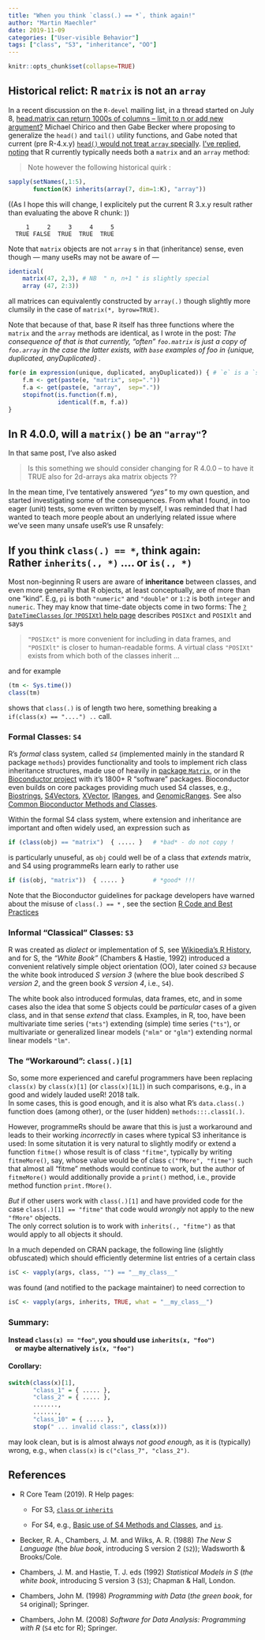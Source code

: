 ```yaml
---
title: "When you think `class(.) == *`, think again!"
author: "Martin Maechler"
date: 2019-11-09
categories: ["User-visible Behavior"]
tags: ["class", "S3", "inheritance", "OO"]
---
```

<!-- NB: Default renders to very narrow (smart phone?!) page ==> short lines !! -->

```r
knitr::opts_chunk$set(collapse=TRUE)
```

## Historical relict: R `matrix` is not an `array`

In a recent discussion on the `R-devel` mailing list, in a thread started on July 8,
[head.matrix can return 1000s of columns -- limit to n or add new argument?](https://stat.ethz.ch/pipermail/r-devel/2019-July/078143.html)
Michael Chirico and then Gabe Becker where proposing to generalize the `head()` and `tail()` utility functions, and Gabe noted that current (pre R-4.x.y) [`head()` would not treat `array`
specially](https://stat.ethz.ch/pipermail/r-devel/2019-October/078606.html).
[I've replied, noting](https://stat.ethz.ch/pipermail/r-devel/2019-October/078610.html)
that R currently typically needs both a `matrix` and an `array` method:

> Note however the following  historical quirk :

```r
sapply(setNames(,1:5),
       function(K) inherits(array(7, dim=1:K), "array"))
```

((As I hope this will change, I explicitely put the current R 3.x.y result rather than evaluating the above R chunk: ))

```
     1     2     3     4     5
  TRUE FALSE  TRUE  TRUE  TRUE
```

Note that `matrix` objects are not `array` s in that (inheritance) sense,
even though --- many useRs may not be aware of ---
```r
identical(
    matrix(47, 2,3), # NB  " n, n+1 " is slightly special
    array (47, 2:3))
```
all matrices can equivalently constructed by `array(.)` though slightly more clumsily in the case of `matrix(*, byrow=TRUE)`.

Note that because of that, base R itself has three functions where the `matrix` and the `array` methods are identical, as I wrote in the post:
_The consequence of that is that currently, "often"  `foo.matrix` is just a copy of `foo.array`
 in the case the latter exists, with `base` examples of foo in {unique, duplicated, anyDuplicated} ._

```r
for(e in expression(unique, duplicated, anyDuplicated)) { # `e` is a `symbol`
    f.m <- get(paste(e, "matrix", sep="."))
    f.a <- get(paste(e, "array",  sep="."))
    stopifnot(is.function(f.m),
              identical(f.m, f.a))
}
```

## In R 4.0.0, will a `matrix()` be an `"array"`?

In that same post, I've also asked

> Is this something we should consider changing for R 4.0.0 -- to
>  have it TRUE also for 2d-arrays aka matrix objects ??

In the mean time, I've tentatively answered _"yes"_ to my own question, and started investigating some
of the consequences.
From what I found, in too eager (unit) tests, some even written by myself, I was reminded that I had wanted to teach more people about an underlying related issue where we've seen many unsafe useR's use R unsafely:

<!--  any chance to have a two-line title with explicit line break where I want it  ??? -->
## If you think `class(.) == *`, think again: &nbsp;&nbsp;&nbsp;&nbsp;&nbsp;&nbsp;&nbsp;&nbsp;&nbsp;&nbsp; Rather   `inherits(., *)`  ....  or  `is(., *)`

Most non-beginning R users are aware of __inheritance__ between classes,
and even more generally that R objects, at least conceptually, are of more than one "kind".
E.g, `pi` is both `"numeric"` and `"double"` or `1:2` is both `integer` and `numeric`.
They may know that time-date objects come in two forms:  The [`?DateTimeClasses`
(or `?POSIXt`) help page](https://stat.ethz.ch/R-manual/R-devel/library/base/html/DateTimeClasses.html)
describes `POSIXct` and `POSIXlt` and says

>	`"POSIXct"` is more convenient for including in data frames, and
>	`"POSIXlt"` is closer to human-readable forms.  A virtual class
>	`"POSIXt"` exists from which both of the classes inherit ...

and for example
```r
(tm <- Sys.time())
class(tm)
```
shows that `class(.)` is of length two here, something breaking a `if(class(x) == "....") ..` call.


### Formal Classes: `S4`

R's _formal_ class system, called _`S4`_ (implemented mainly in the standard R package `methods`)
provides functionality and tools to implement rich class inheritance structures, made use of heavily
in [package `Matrix`](https://cran.R-project.org/package=Matrix),
or in the [Bioconductor project](https://bioconductor.org) with it's 1800+ R "software" packages.
Bioconductor even builds on core packages providing much used S4 classes, e.g.,
[Biostrings](https://bioconductor.org/packages/Biostrings/),
[S4Vectors](https://bioconductor.org/packages/S4Vectors/),
[XVector](https://bioconductor.org/packages/XVector/),
[IRanges](https://bioconductor.org/packages/IRanges/),
and
[GenomicRanges](https://bioconductor.org/packages/GenomicRanges/).
See also
[Common Bioconductor Methods and Classes](https://bioconductor.org/developers/how-to/commonMethodsAndClasses/).

Within the formal S4 class system, where extension and inheritance are important and often widely used,
an expression such as
```r
if (class(obj) == "matrix")  { ..... }   # *bad* - do not copy !
```
is particularly unuseful, as `obj` could well be of a class that _extends_ matrix, and S4 using
programmeRs learn early to rather use
```r
if (is(obj, "matrix"))  { ..... }        # *good* !!!
```

Note that the Bioconductor guidelines for package developers have warned about the misuse of `class(.) == *`
<!-- for how long ?? -->, see the section
[R Code and Best Practices](https://bioconductor.org/developers/package-guidelines/#rcode)


### Informal "Classical" Classes: `S3`

R was created as _dialect_ or implementation of S,
see [Wikipedia's R History](https://en.wikipedia.org/wiki/R_(programming_language)#History),
and for S, the _"White Book"_ (Chambers & Hastie, 1992) introduced a convenient relatively simple
object orientation (OO), later coined _`S3`_ because the white book introduced _S version 3_ (where the blue book described _S version 2_, and the green book _S version 4_, i.e., `S4`).

The white book also introduced formulas, data frames, etc, and in some cases also the idea that some S objects
could be _particular_ cases of a given class, and in that sense _extend_ that class.
Examples, in R, too, have been multivariate time series (`"mts"`) extending (simple) time series (`"ts"`),
or multivariate or generalized linear models (`"mlm"` or `"glm"`) extending normal linear models `"lm"`.

### The "Workaround":  `class(.)[1]`

So, some more experienced and careful programmers have been replacing `class(x)` by `class(x)[1]` 
(or `class(x)[1L]`) in such comparisons, e.g., in a good and widely lauded useR! 2018 talk.  
In some cases, this is good enough, and it is also what R's `data.class(.)` function does (among other), or the 
(user hidden)  `methods:::.class1(.)`.

However, programmeRs should be aware that this is just a workaround and leads to their working _incorrectly_
in cases where typical S3 inheritance is used:  In some situtation it is very natural to slightly modify
or extend a function `fitme()` whose result is of class `"fitme"`, typically by writing 
`fitmeMore()`, say, whose value would be of class `c("fMore", "fitme")` such that almost all "fitme" methods 
would continue to work, but the author of `fitmeMore()` would additionally provide a `print()` method, i.e.,
provide method function `print.fMore()`. 

*But* if other users work with `class(.)[1]` and have provided code for the case
`class(.)[1] == "fitme"` that code would *wrongly* not apply to the new `"fMore"` objects.  
The only correct solution is to work with `inherits(., "fitme")` as that would apply to all 
objects it should.

In a much depended on CRAN package, the following line (slightly obfuscated)
which should efficiently determine list entries of a certain class
```r
isC <- vapply(args, class, "") == "__my_class__"
```
was found (and notified to the package maintainer) to need correction to

```r
isC <- vapply(args, inherits, TRUE, what = "__my_class__")
```

### Summary:

**Instead  `class(x) == "foo"`, you should use `inherits(x, "foo")`  
  &nbsp; &nbsp; 
  or maybe alternatively  `is(x, "foo")`**
  
#### Corollary: 
```r
switch(class(x)[1],
       "class_1" = { ..... },
       "class_2" = { ..... },
       .......,
       .......,
       "class_10" = { ..... },
       stop(" ... invalid class:", class(x)))
```
may look clean, but is is almost always *not good enough*, as it is (typically) wrong, 
e.g., when `class(x)` is `c("class_7", "class_2")`.



## References

* R Core Team (2019).
  R Help pages:

    * For S3,
	[`class` or `inherits`](https://stat.ethz.ch/R-manual/R-devel/library/base/html/class.html)

	* For S4, e.g.,
	[Basic use of S4 Methods and Classes](https://stat.ethz.ch/R-manual/R-devel/library/methods/html/Introduction.html),
  and
	[`is`](https://stat.ethz.ch/R-manual/R-devel/library/methods/html/is.html).

* Becker, R. A., Chambers, J. M. and Wilks, A. R. (1988)
  _The New S Language_ (the _blue book_, introducing S version 2 (`S2`)); Wadsworth & Brooks/Cole.

* Chambers, J. M. and Hastie, T. J. eds (1992)
  _Statistical Models in S_ (*the* _white book_, introducing S version 3 (`S3`); Chapman & Hall, London.

* Chambers, John M. (1998)
  _Programming with Data_ (*the* _green book_, for `S4` original); Springer.

* Chambers, John M. (2008)
  _Software for Data Analysis: Programming with R_ (`S4` etc for R); Springer.






<!-- Local Variables: -->
<!-- eval: (setq write-file-functions (remove 'ess-nuke-trailing-whitespace write-file-functions)) -->
<!-- End: -->
